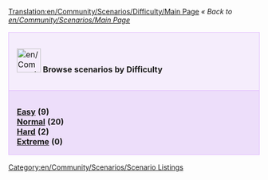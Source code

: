 [[Translation:en/Community/Scenarios/Difficulty/Main Page]]
''« Back to [[en/Community/Scenarios/Main Page]]''

{| cellspacing="3" class="mainpagetable" align="center" width="100%"
|- valign="top" 
|style="font-size: 100%; BACKGROUND-COLOR: #F5EDFC; border: 1px solid #E1BBFF; margin: 0; padding: 1em; text-align: left; width:14%"|[[File:en/Community/Scenarios/Scnlist-difficulty.png|48px]] <font size="3">'''Browse scenarios by Difficulty'''</font>
|-
|style="font-size: 100%; BACKGROUND-COLOR: #EDDEFA; border: 1px solid #E1BBFF; margin: 0; padding: 1em 1em 0em 1em; text-align: left;"|

'''[[en/Community/Scenarios/Difficulty/Easy|Easy]] (9)'''<br/>
'''[[en/Community/Scenarios/Difficulty/Normal|Normal]] (20)'''<br/>
'''[[en/Community/Scenarios/Difficulty/Hard|Hard]] (2)'''<br/>
'''[[en/Community/Scenarios/Difficulty/Extreme|Extreme]] (0)'''

|}

[[Category:en/Community/Scenarios/Scenario Listings]]
